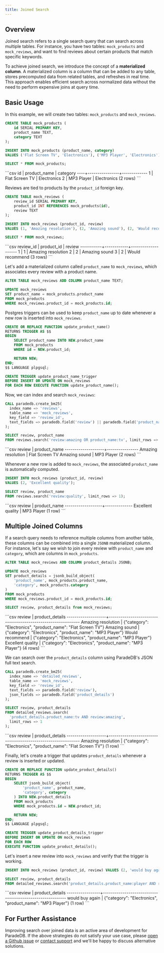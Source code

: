 ```yaml
---
title: Joined Search
---
```


## Overview

Joined search refers to a single search query that can search across multiple tables. For instance, you have two tables: `mock_products`
and `mock_reviews`, and want to find reviews about certain products that match specific keywords.

To achieve joined search, we introduce the concept of a **materialized column**. A materialized column is a column that can be added to any table, stores precomputed data from related tables, and refreshes in real time. This approach enables efficient search across normalized data without the need to perform expensive joins at query time.

## Basic Usage

In this example, we will create two tables: `mock_products` and `mock_reviews`.

```sql
CREATE TABLE mock_products (
    id SERIAL PRIMARY KEY,
    product_name TEXT,
    category TEXT
);

INSERT INTO mock_products (product_name, category)
VALUES ('Flat Screen TV', 'Electronics'), ('MP3 Player', 'Electronics');

SELECT * FROM mock_products;
```

<Accordion title="Expected Response">
```csv
 id |  product_name  |  category
----+----------------+-------------
  1 | Flat Screen TV | Electronics
  2 | MP3 Player     | Electronics
(2 rows)
```
</Accordion>

Reviews are tied to products by the `product_id` foreign key.

```sql
CREATE TABLE mock_reviews (
    review_id SERIAL PRIMARY KEY,
    product_id INT REFERENCES mock_products(id),
    review TEXT
);

INSERT INTO mock_reviews (product_id, review)
VALUES (1, 'Amazing resolution'), (2, 'Amazing sound'), (2, 'Would recommend');

SELECT * FROM mock_reviews;
```

<Accordion title="Expected Response">
```csv
 review_id | product_id |       review
-----------+------------+--------------------
         1 |          1 | Amazing resolution
         2 |          2 | Amazing sound
         3 |          2 | Would recommend
(3 rows)
```
</Accordion>

Let's add a materialized column called `product_name` to `mock_reviews`, which associates every review
with a product name.

```sql
ALTER TABLE mock_reviews ADD COLUMN product_name TEXT;

UPDATE mock_reviews
SET product_name = mock_products.product_name
FROM mock_products
WHERE mock_reviews.product_id = mock_products.id;
```

Postgres triggers can be used to keep `product_name` up to date whenever a new row is inserted into `mock_reviews`.

```sql
CREATE OR REPLACE FUNCTION update_product_name()
RETURNS TRIGGER AS $$
BEGIN
    SELECT product_name INTO NEW.product_name
    FROM mock_products
    WHERE id = NEW.product_id;

    RETURN NEW;
END;
$$ LANGUAGE plpgsql;

CREATE TRIGGER update_product_name_trigger
BEFORE INSERT OR UPDATE ON mock_reviews
FOR EACH ROW EXECUTE FUNCTION update_product_name();
```

Now, we can index and search `mock_reviews`:

```sql
CALL paradedb.create_bm25(
  index_name => 'reviews',
  table_name => 'mock_reviews',
  key_field => 'review_id',
  text_fields => paradedb.field('review') || paradedb.field('product_name')
);

SELECT review, product_name
FROM reviews.search('review:amazing OR product_name:tv', limit_rows => 2);
```

<Accordion title="Expected Response">
```csv
       review       |  product_name
--------------------+----------------
 Amazing resolution | Flat Screen TV
 Amazing sound      | MP3 Player
(2 rows)
```
</Accordion>

Whenever a new row is added to `mock_reviews`, the associated `product_name` is automatically computed.

```sql
INSERT INTO mock_reviews (product_id, review)
VALUES (2, 'Excellent quality');

SELECT review, product_name
FROM reviews.search('review:quality', limit_rows => 1);
```

<Accordion title="Expected Response">
```csv
      review       | product_name
-------------------+--------------
 Excellent quality | MP3 Player
(1 row)
```
</Accordion>

## Multiple Joined Columns

If a search query needs to reference multiple columns from another table, these columns can be combined
into a single `JSONB` materialized column. For instance, let's say we wish to join every review with
`product_name` and `category`, which are columns in `mock_products`.

```sql
ALTER TABLE mock_reviews ADD COLUMN product_details JSONB;

UPDATE mock_reviews
SET product_details = jsonb_build_object(
    'product_name', mock_products.product_name,
    'category', mock_products.category
)
FROM mock_products
WHERE mock_reviews.product_id = mock_products.id;

SELECT review, product_details from mock_reviews;
```

<Accordion title="Expected Response">
```csv
       review       |                        product_details
--------------------+---------------------------------------------------------------
 Amazing resolution | {"category": "Electronics", "product_name": "Flat Screen TV"}
 Amazing sound      | {"category": "Electronics", "product_name": "MP3 Player"}
 Would recommend    | {"category": "Electronics", "product_name": "MP3 Player"}
 Excellent quality  | {"category": "Electronics", "product_name": "MP3 Player"}
(4 rows)
```
</Accordion>

We can search over the `product_details` column using ParadeDB's JSON full text search.

```sql
CALL paradedb.create_bm25(
  index_name => 'detailed_reviews',
  table_name => 'mock_reviews',
  key_field => 'review_id',
  text_fields => paradedb.field('review'),
  json_fields => paradedb.field('product_details')
);

SELECT review, product_details
FROM detailed_reviews.search(
  'product_details.product_name:tv AND review:amazing',
  limit_rows => 1
);
```

<Accordion title="Expected Response">
```csv
       review       |                        product_details
--------------------+---------------------------------------------------------------
 Amazing resolution | {"category": "Electronics", "product_name": "Flat Screen TV"}
(1 row)
```
</Accordion>

Finally, let's create a trigger that updates `product_details` whenever a review is inserted or updated.

```sql
CREATE OR REPLACE FUNCTION update_product_details()
RETURNS TRIGGER AS $$
BEGIN
    SELECT jsonb_build_object(
        'product_name', product_name,
        'category', category
    ) INTO NEW.product_details
    FROM mock_products
    WHERE mock_products.id = NEW.product_id;

    RETURN NEW;
END;
$$ LANGUAGE plpgsql;

CREATE TRIGGER update_product_details_trigger
BEFORE INSERT OR UPDATE ON mock_reviews
FOR EACH ROW
EXECUTE FUNCTION update_product_details();
```

Let's insert a new review into `mock_reviews` and verify that the trigger is working.

```sql
INSERT INTO mock_reviews (product_id, review) VALUES (2, 'would buy again');

SELECT review, product_details
FROM detailed_reviews.search('product_details.product_name:player AND review:buy');
```

<Accordion title="Expected Response">
```csv
     review      |                      product_details
-----------------+-----------------------------------------------------------
 would buy again | {"category": "Electronics", "product_name": "MP3 Player"}
(1 row)
```
</Accordion>

## For Further Assistance

Improving search over joined data is an active area of development for ParadeDB. If the above strategies do not satisfy
your use case, please [open a Github issue](https://github.com/paradedb/paradedb/issues) or [contact support](mailto:support@paradedb.com) and
we'll be happy to discuss alternative solutions.
